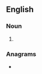 ==English==

===Noun===
{{head|en|noun form}}

# {{plural of|en|quillion}}

===Anagrams===
* {{anagrams|en|a=iillnoqsu|squillion}}